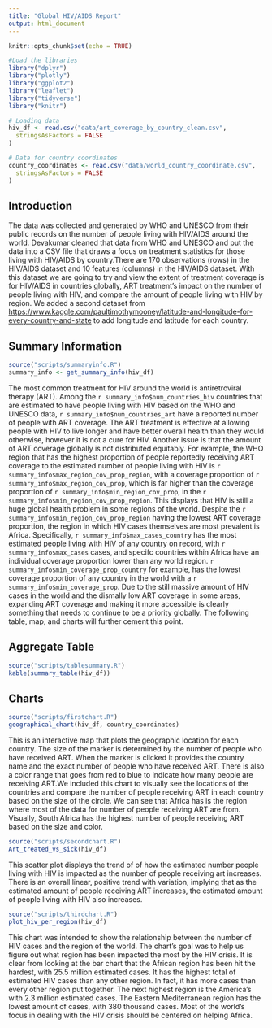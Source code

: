 ```yaml
---
title: "Global HIV/AIDS Report"
output: html_document
---
```


```r
knitr::opts_chunk$set(echo = TRUE)

#Load the libraries
library("dplyr")
library("plotly")
library("ggplot2")
library("leaflet")
library("tidyverse")
library("knitr")

# Loading data
hiv_df <- read.csv("data/art_coverage_by_country_clean.csv",
  stringsAsFactors = FALSE
)

# Data for country coordinates
country_coordinates <- read.csv("data/world_country_coordinate.csv",
  stringsAsFactors = FALSE
)
```

## Introduction 
The data was collected and generated by WHO and UNESCO from their public records on the number of people living with HIV/AIDS around the world. Devakumar cleaned that data from WHO and UNESCO and put the data into a CSV file that draws a focus on treatment statistics for those living with HIV/AIDS by country.There are 170 observations (rows) in the HIV/AIDS dataset and 10 features (columns) in the HIV/AIDS dataset. With this dataset
we are going to try and view the extent of treatment coverage is for HIV/AIDS in countries globally, ART treatment's impact on the number of people living with HIV, and compare the amount of people living with HIV by region.
We added a second dataset from <https://www.kaggle.com/paultimothymooney/latitude-and-longitude-for-every-country-and-state> to add longitude and latitude for each country. 

## Summary Information

```r
source("scripts/summaryinfo.R")
summary_info <- get_summary_info(hiv_df)
```

The most common treatment for HIV around the world is antiretroviral therapy (ART). Among the `r summary_info$num_countries_hiv` countries that are estimated to have people living with HIV based on the WHO and UNESCO data, `r summary_info$num_countries_art` have a reported number of people with ART coverage. The ART treatment is effective at allowing people with HIV to live longer and have better overall health than they would otherwise, however it is not a cure for HIV. Another issue is that the amount of ART coverage globally is not distributed equitably. For example, the WHO region that has the highest proportion of people reportedly receiving ART coverage to the estimated number of people living with HIV is `r summary_info$max_region_cov_prop_region`, with a coverage proportion of `r summary_info$max_region_cov_prop`, which is far higher than the coverage proportion of `r summary_info$min_region_cov_prop`, in the `r summary_info$min_region_cov_prop_region`. This displays that HIV is still a huge global health problem in some regions of the world. Despite the `r summary_info$min_region_cov_prop_region` having the lowest ART coverage proportion, the region in which HIV cases themselves are most prevalent is Africa. Specifically, `r summary_info$max_cases_country` has the most estimated people living with HIV of any country on record, with `r summary_info$max_cases` cases, and specifc countries within Africa have an individual coverage proportion lower than any world region. `r summary_info$min_coverage_prop_country` for example, has the lowest coverage proportion of any country in the world with a `r summary_info$min_coverage_prop`. Due to the still massive amount of HIV cases in the world and the dismally low ART coverage in some areas, expanding ART coverage and making it more accessible is clearly something that needs to continue to be a priority globally. The following table, map, and charts will further cement this point.

## Aggregate Table

```r
source("scripts/tablesummary.R")
kable(summary_table(hiv_df))
```

## Charts

```r
source("scripts/firstchart.R")
geographical_chart(hiv_df, country_coordinates)
```

This is an interactive map that plots the geographic location for each country. The size of the marker is determined by the number of people who have received ART. When the marker is clicked it provides the country name and the exact number of people who have received ART. There is also a color range that goes from red to blue to indicate how many people are receiving ART.We included this chart to visually see the locations of the countries and compare the number of people receiving ART in each country based on the size of the circle. We can see that Africa has is the region where most of the data for number of people receiving ART are from. Visually, South Africa has the highest number of people receiving ART based on the size and color.

```r
source("scripts/secondchart.R")
Art_treated_vs_sick(hiv_df)
```

This scatter plot displays the trend of of how the estimated number people
living with HIV is impacted as the number of people receiving art increases.
There is an overall linear, positive trend with variation, implying that as the
estimated amount of people receiving ART increases, the estimated amount of
people living with HIV also increases. 

```r
source("scripts/thirdchart.R")
plot_hiv_per_region(hiv_df)
```

This chart was intended to show the relationship between the number of HIV cases
and the region of the world. The chart's goal was to help us figure out what 
region has been impacted the most by the HIV crisis. It is clear from looking at 
the bar chart that the African region has been hit the hardest, with 25.5 
million estimated cases. It has the highest total of estimated HIV cases than 
any other region. In fact, it has more cases than every other region put 
together. The next highest region is the America's with 2.3 million estimated 
cases. The Eastern Mediterranean region has the lowest amount of cases, with 
380 thousand cases. Most of the world's focus in dealing with the HIV crisis 
should be centered on helping Africa. 

